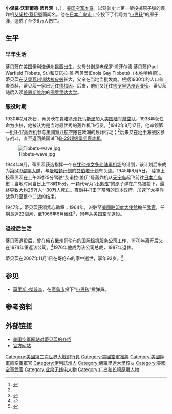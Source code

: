 {{Infobox Military Person
|name=小保罗·沃菲尔德·蒂贝茨<br/>Paul Warfield Tibbets
|birth_date={{birth date|1915|02|23}}
|death_date={{death date and age|2007|11|1|1915|02|23}}
|placeofbirth= {{USA}}[[伊利诺伊州|伊利诺伊州]][[昆西_(伊利诺伊州)|昆西]]
|placeofdeath= {{USA}}[[俄亥俄州|俄亥俄州]][[哥伦布_(俄亥俄州)|哥伦布]]
|image=[[File:Paul_W._Tibbets.JPG|200px]]
|nickname=
|allegiance= [[檔案:Us_army_air_corps_shield.svg|24px]] [[美國陸軍航空軍|美國陸軍航空隊]]<br />[[File:US_Army_Air_Corps_Hap_Arnold_Wings.svg|24px]] [[美國陸軍航空軍|美國陸軍航空軍]]<br />[[File:Flag_of_the_United_States_Air_Force.svg|24px]] [[美国空军|美国空军]]
|serviceyears= 1937年–1966年
|rank= [[Image:US-O7_insignia.svg|25px]][[准将|准将]]
|commands={{Link-en|美國空軍第509混編大隊|509th Composite Group|第509混編大隊}}<br />第308轟炸聯隊
|unit= 
|battles= [[第二次世界大战|第二次世界大战]]<br />[[广岛市原子弹爆炸|广岛市原子弹爆炸]]
|awards= [[服役优异十字勋章|服役优异十字勋章]]<br />[[飞行优异十字勋章|飞行优异十字勋章]]<br />[[功勋勋章|功勋勋章]]<br />[[紫心勋章|紫心勋章]]<br />[[空军奖章|空军奖章]]
}}
'''小保羅·沃菲爾德·蒂貝茨'''（{{lang-en|'''Paul Warfield Tibbets, Jr.'''}}{{lang-ja|ポール・ウォーフィールド}}，{{bd|1915年|2月23日|2007年|11月1日|catIdx=T}}），[[美国空军|美国空军]][[准将|准将]]。以驾驶史上第一架投掷原子弹的轰炸机[[艾諾拉·蓋伊號轟炸機|艾諾拉·蓋伊號]]而闻名。他在[[日本|日本]][[广岛市|广岛市]]上空投下了代号为“[[小男孩原子弹|小男孩]]”的原子弹，造成了至少9万人伤亡。

==生平==
===早年生活===
蒂贝茨在[[美国|美国]][[伊利诺伊州|伊利诺伊州]][[昆西_(伊利诺伊州)|昆西]]出生，父母分别是老保罗·沃菲尔德·蒂贝茨(Paul Warfield Tibbets, Sr.)和艾诺拉·盖·蒂贝茨(Enola Gay Tibbets)（本姓哈格德）。蒂贝茨在[[艾奥瓦州|艾奥瓦州]][[锡达拉皮兹|锡达拉皮兹]]长大，父亲在当地当批发商。根据1930年的人口普查资料，蒂贝茨一家已迁往[[德梅因|德梅因]]。后来，他们又迁往[[佛罗里达州|佛罗里达州]][[迈亚密|迈亚密]]。蒂贝茨随后入读[[盖恩斯维尔|盖恩斯维尔]]的[[佛罗里达大学|佛罗里达大学]]。

===服役时期===
1930年2月25日，蒂贝茨在[[肯塔基州|肯塔基州]][[托马斯堡|托马斯堡]]加入[[美國陸軍航空兵團|美国陆军航空队]]，1938年获任命为少校，他被认为是当时最优秀的轰炸机飞行员。<ref name="zhongxin">{{cite web|url=http://news.xinhuanet.com/mil/2007-11/02/content_6996608.htm|title=二战时在广岛投掷原子弹的美国飞行员蒂贝茨去世|date=2007年11月2日|author=中新网|publisher=新华网|accessdate=2007-11-03|archive-date=2007-12-05|archive-url=https://web.archive.org/web/20071205061240/http://news.xinhuanet.com/mil/2007-11/02/content_6996608.htm|dead-url=no}}</ref>1942年8月17日，他率领第一批[[B-17轰炸机|B-17轰炸机]]参与[[美國第八航空隊|美國第八航空隊]]在欧洲的轰炸行动；<ref name="zhongxin"/>后来又在[[地中海战区|地中海战区]]参与战斗，直至返回美国试飞[[B-29超级堡垒轰炸机|B-29超级堡垒轰炸机]]。

[[File:Tibbets-wave.jpg|thumb]]

1944年9月，蒂贝茨获选指挥一个在[[犹他州|犹他州]][[文多弗陆军机场|文多弗陆军机场]]的计划，该计划后来成为[[第509混編大隊|第509混編大隊]]，与[[曼哈顿计划|曼哈顿计划]]的[[艾伯塔计划|艾伯塔计划]]有关连。1945年8月5日， 陸軍上校蒂贝茨在上午2时25分驾驶“艾诺拉·盖伊”号轰炸机从[[天宁岛|天宁岛]]起飞前往[[日本|日本]][[广岛市|广岛市]]；当地时间当日上午8时15分，一颗代号为“[[小男孩原子弹|小男孩]]”的原子弹在广岛被投下，最終导致大约26万人--30万人死亡。震慑并打击了當時的日本政府，加速了太平洋战争乃至整个二战的结束。

1947年，蒂贝茨获頒紫心勳章；1964年，派駐至[[美國駐印度大使館|美國駐印度大使館]]擔任[[駐外武官|武官]]，任期長達22個月，至1966年6月離任<ref name="Tibbets 1998"> {{cite book |last=Tibbets |first=Paul W. |title=Return Of The Enola Gay |publisher=Enola Gay Remembered |location=New Hope, Pennsylvania |year=1998 |isbn=0-9703666-0-4 |page=288-291 |ref=harv }}</ref>，同年从[[美国空军|美国空军]]退役。

===退役后生活===
蒂贝茨退役后，曾在俄亥俄州哥伦布的[[国际租机服务公司|国际租机服务公司]]工作，1970年离开后又在1974年重返该公司。<ref name="Miami_Herald">{{cite web|title=Miamian who bombed Hiroshima in 1945 dies|url=http://www.miamiherald.com/top_stories/story/292872.html|publisher=Miami Herald|date=2007年11月2日|accessdate=2007-11-02}}</ref>1976年他成为该公司总裁，1987年退休。

蒂贝茨在2007年11月1日在哥伦布的家中逝世，享年92岁。<ref name="BBC_death">{{cite web|title=Hiroshima bomb pilot dies aged 92|url=http://news.bbc.co.uk/2/hi/americas/7073441.stm|publisher=BBC News Online|date=2007年11月1日|accessdate=2007-11-01|archive-date=2020-11-09|archive-url=https://web.archive.org/web/20201109042029/http://news.bbc.co.uk/2/hi/americas/7073441.stm|dead-url=no}}</ref>

==参见 ==
*[[莫里斯_·傑普森|莫里斯 ·傑普森]]，在[[廣島市|廣島市]]投下“[[小男孩原子弹|小男孩]]”投弹員。

==参考资料==
{{reflist}}

==外部链接 ==
{{commons}}
*[https://web.archive.org/web/20040209214632/http://www.af.mil/bios/bio.asp?bioID=7387 美国空军网站对蒂贝茨的介绍]
*[https://web.archive.org/web/20130422085949/http://www.theenolagay.com/ 官方网站]

{{曼哈顿计划}}
{{Authority control}}
{{DEFAULTSORT:Tibbets, Paul}}
[[Category:美國第二次世界大戰飛行員|Category:美國第二次世界大戰飛行員]]
[[Category:美國空軍准將|Category:美國空軍准將]]
[[Category:美國陸軍航空軍軍官|Category:美國陸軍航空軍軍官]]
[[Category:伊利諾州人|Category:伊利諾州人]]
[[Category:佛羅里達大學校友|Category:佛羅里達大學校友]]
[[Category:美國空軍武官|Category:美國空軍武官]]
[[Category:业余无线电人物|Category:业余无线电人物]]
[[Category:广岛和长崎原爆人物|Category:广岛和长崎原爆人物]]